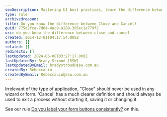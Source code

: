 ```yaml
---
seoDescription: Mastering UI best practices, learn the difference between "Close" and "Cancel" buttons to ensure seamless user experience.
type: rule
archivedreason:
title: Do you know the difference between Close and Cancel?
guid: 775d2fca-7d64-4ac9-a288-305ec1e779f2
uri: do-you-know-the-difference-between-close-and-cancel
created: 2014-12-01T04:17:54.000Z
authors: []
related: []
redirects: []
lastUpdated: 2024-06-08T03:27:17.000Z
lastUpdatedBy: Brady Stroud [SSW]
lastUpdatedByEmail: bradystroud@ssw.com.au
createdBy: RebeccaLiu
createdByEmail: RebeccaLiu@ssw.com.au
---
```


Irrelevant of the type of application, "Close" should never be used in any wizard or form. 'Cancel' has a much clearer definition and should always be used to exit a process without starting it, saving it or changing it.

See our rule [Do you label your form buttons consistently?](/do-you-label-your-form-buttons-consistently) on this.
